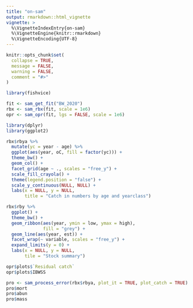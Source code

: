```yaml
---
title: "on-sam"
output: rmarkdown::html_vignette
vignette: >
  %\VignetteIndexEntry{on-sam}
  %\VignetteEngine{knitr::rmarkdown}
  %\VignetteEncoding{UTF-8}
---
```


```r
knitr::opts_chunk$set(
  collapse = TRUE,
  message = FALSE,
  warning = FALSE,
  comment = "#>"
)
```

```r
library(fishvice)
```


```r
fit <- sam_get_fit("BW_2020")
rbx <- sam_rbx(fit, scale = 1e6)
opr <- sam_opr(fit, lgs = FALSE, scale = 1e6)
```

```r
library(dplyr)
library(ggplot2)
```

```r
rbx$rbya %>% 
  mutate(yc = year - age) %>% 
  ggplot(aes(year, oC, fill = factor(yc))) +
  theme_bw() +
  geom_col() +
  facet_grid(age ~ ., scales = "free_y") +
  scale_fill_crayola() +
  theme(legend.position = "false") +
  scale_y_continuous(NULL, NULL) +
  labs(x = NULL, y = NULL,
       title = "Catch in numbers by age and yearclass")
```

```r
rbx$rby %>% 
  ggplot() + 
  theme_bw() +
  geom_ribbon(aes(year, ymin = low, ymax = high),
              fill = "grey") +
  geom_line(aes(year, est)) +
  facet_wrap(~ variable, scales = "free_y") +
  expand_limits(y = 0) +
  labs(x = NULL, y = NULL,
       tile = "Stock summary")
```

```r
opr$plots$`Residual catch`
opr$plots$IBWSS
```

```r
pro <- sam_process_error(rbx$rbya, plot_it = TRUE, plot_catch = TRUE)
pro$mort
pro$abun
pro$mass
```

